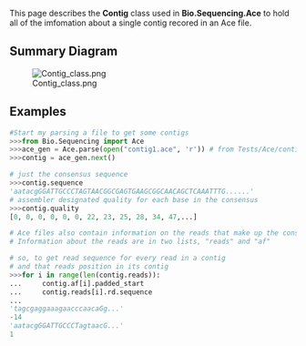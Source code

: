 This page describes the '''Contig''' class used in '''Bio.Sequencing.Ace''' to hold all of the imfomation about a single contig recored in an Ace file.




== Summary Diagram ==
[[Image:Contig_class.png|center]]

== Examples ==
<source lang=python>
#Start my parsing a file to get some contigs 
>>>from Bio.Sequencing import Ace
>>>ace_gen = Ace.parse(open("contig1.ace", 'r')) # from Tests/Ace/contig1.ace
>>>contig = ace_gen.next()

# just the consensus sequence
>>>contig.sequence
'aatacgGGATTGCCCTAGTAACGGCGAGTGAAGCGGCAACAGCTCAAATTTG......'
# assembler designated quality for each base in the consensus
>>>contig.quality
[0, 0, 0, 0, 0, 0, 22, 23, 25, 28, 34, 47,...]

# Ace files also contain information on the reads that make up the consensus.
# Information about the reads are in two lists, "reads" and "af"

# so, to get read sequence for every read in a contig
# and that reads position in its contig
>>>for i in range(len(contig.reads)):               
...     contig.af[i].padded_start           
...     contig.reads[i].rd.sequence
...                                
'tagcgaggaaagaacccaacaGg...'
-14  
'aatacgGGATTGCCCTagtaacG...'
1
</source>
